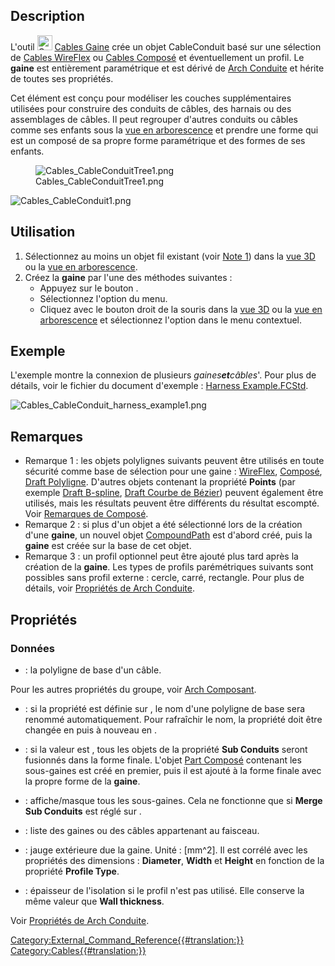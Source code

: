 <languages/>

{{Docnav/fr
|[[Cables_Cable/fr|Câble]]
|[[Cables_CableBox/fr|Boîte]]
|[[Cables_Workbench/fr|Cables]]
|IconL=Cables_Cable.svg
|IconR=Cables_CableBox.svg
|IconC=Cables_workbench_icon.svg
}}

{{GuiCommand/fr
|Name=Cables CableConduit
|Name/fr=Cables Gaine
|MenuLocation=Cables → CableConduit
|Workbenches=[[Cables_Workbench/fr|Cables]]
|Shortcut={{KEY|C}} {{KEY|D}}
|Version=0.2.0
|SeeAlso=[[Cables_WireFlex/fr|Cables WireFlex]]
}}

==Description==

L'outil [[Image:Cables_CableConduit.svg|24px]] [[Cables_CableConduit/fr|Cables Gaine]] crée un objet CableConduit basé sur une sélection de [[Cables_WireFlex/fr|Cables WireFlex]] ou [[Cables_CompoundPath/fr|Cables Composé]] et éventuellement un profil. Le '''gaine''' est entièrement paramétrique et est dérivé de [[Arch_Pipe/fr|Arch Conduite]] et hérite de toutes ses propriétés.

Cet élément est conçu pour modéliser les couches supplémentaires utilisées pour construire des conduits de câbles, des harnais ou des assemblages de câbles. Il peut regrouper d'autres conduits ou câbles comme ses enfants sous la [[Tree_view/fr|vue en arborescence]] et prendre une forme qui est un composé de sa propre forme paramétrique et des formes de ses enfants.

[[File:Cables_CableConduitTree1.png]]


[[File:Cables_CableConduit1.png]]
{{Caption|Deux ensembles de gaines de câbles (MC1, MC2) :<br/>
La gaine MC1 comprend deux autres gaines C1, C2 et le câble CB1.<br/>
La gaine MC2 comprend la gaine C3 et le câble CB2.}}

<span id="Usage"></span>
==Utilisation==

# Sélectionnez au moins un objet fil existant (voir [[#Remarques|Note 1]]) dans la [[3D_view/fr|vue 3D]] ou la [[Tree_view/fr|vue en arborescence]].
# Créez la '''gaine''' par l'une des méthodes suivantes :
#* Appuyez sur le bouton {{Button|[[File:Cables_CableConduit.svg|16px]] [[Cables_CableConduit/fr|CableConduit]]}}.
#* Sélectionnez l'option {{MenuCommand|Cables → [[File:Cables_CableConduit.svg|16px]] CableConduit}} du menu.
#* Cliquez avec le bouton droit de la souris dans la [[3D_view/fr|vue 3D]] ou la [[Tree_view/fr|vue en arborescence]] et sélectionnez l'option {{MenuCommand|Cables → [[File:Cables_CableConduit.svg|16px]] CableConduit}} dans le menu contextuel.

<span id="Example"></span>
==Exemple==

L'exemple montre la connexion de plusieurs ''gaines''' et '''câbles'''. Pour plus de détails, voir le fichier du document d'exemple : [https://github.com/sargo-devel/Cables/blob/master/examples/Harness%20examples/Harness%20Example.FCStd Harness Example.FCStd].

[[File:Cables_CableConduit_harness_example1.png]]
{{Caption|Exemple d'utilisation de gaine}}

<span id="Notes"></span>
==Remarques==

* Remarque 1 : les objets polylignes suivants peuvent être utilisés en toute sécurité comme base de sélection pour une gaine : [[Cables_WireFlex/fr|WireFlex]], [[Cables_CompoundPath/fr|Composé]], [[Draft_Wire/fr|Draft Polyligne]]. D'autres objets contenant la propriété '''Points''' (par exemple [[Draft_BSpline/fr|Draft B-spline]], [[Draft_BezCurve/fr|Draft Courbe de Bézier]]) peuvent également être utilisés, mais les résultats peuvent être différents du résultat escompté. Voir [[Cables_CompoundPath/fr#Remarques|Remarques de Composé]].
* Remarque 2 : si plus d'un objet a été sélectionné lors de la création d'une '''gaine''', un nouvel objet [[Cables_CompoundPath/fr|CompoundPath]] est d'abord créé, puis la '''gaine''' est créée sur la base de cet objet.
* Remarque 3 : un profil optionnel peut être ajouté plus tard après la création de la '''gaine'''. Les types de profils parémétriques suivants sont possibles sans profil externe : cercle, carré, rectangle. Pour plus de détails, voir [[Arch_Pipe/fr#Propriétés|Propriétés de Arch Conduite]].

<span id="Properties"></span>
==Propriétés==

<span id="Data"></span>
===Données===

{{TitleProperty|Component}}

* {{PropertyData|Base|Link}} : la polyligne de base d'un câble.

Pour les autres propriétés du groupe, voir [[Arch_Component/fr#Propriétés|Arch Composant]].

{{TitleProperty|Conduit}}

* {{PropertyData|Auto Label Base|Bool}} : si la propriété est définie sur {{Value|true}}, le nom d'une polyligne de base sera renommé automatiquement. Pour rafraîchir le nom, la propriété doit être changée en {{Value|false}} puis à nouveau en {{Value|true}}.
* {{PropertyData|Merge Sub Conduits|Bool}} : si la valeur est {{Value|true}}, tous les objets de la propriété '''Sub Conduits''' seront fusionnés dans la forme finale. L'objet [[Part_Compound/fr|Part Composé]] contenant les sous-gaines est créé en premier, puis il est ajouté à la forme finale avec la propre forme de la '''gaine'''.
* {{PropertyData|Show Sub Conduits|Bool}} : affiche/masque tous les sous-gaines. Cela ne fonctionne que si '''Merge Sub Conduits''' est réglé sur {{Value|true}}.
* {{PropertyData|Sub Conduits|Link List}} : liste des gaines ou des câbles appartenant au faisceau.

{{TitleProperty|Conduit Dimensions}}

* {{PropertyData|Gauge|Float}} : jauge extérieure due la gaine. Unité : [mm^2]. Il est corrélé avec les propriétés des dimensions : '''Diameter''', '''Width''' et '''Height''' en fonction de la propriété '''Profile Type'''.
* {{PropertyData|Insulation Thickness|Length}} : épaisseur de l'isolation si le profil n'est pas utilisé. Elle conserve la même valeur que '''Wall thickness'''.

{{TitleProperty|Pipe}}

Voir [[Arch_Pipe/fr#Propriétés|Propriétés de Arch Conduite]].


{{Docnav/fr
|[[Cables_Cable/fr|Câble]]
|[[Cables_CableBox/fr|Boîte]]
|[[Cables_Workbench/fr|Cables]]
|IconL=Cables_Cable.svg
|IconR=Cables_CableBox.svg
|IconC=Cables_workbench_icon.svg
}}

[[Category:External_Command_Reference{{#translation:}}]]
[[Category:Cables{{#translation:}}]]